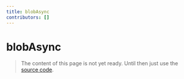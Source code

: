 ```yaml
---
title: blobAsync
contributors: []
---
```


# blobAsync

> The content of this page is not yet ready. Until then just use the [source code](https://github.com/fabian-hiller/valibot/blob/main/library/src/schemas/blob/blobAsync.ts).
